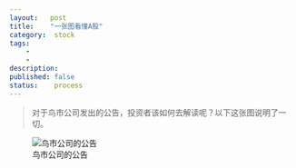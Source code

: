 ```yaml
---
layout:   post
title:    "一张图看懂A股"
category:  stock
tags:     
    -  
    -   
description: 
published: false
status:    process
---
```


> 对于鸟市公司发出的公告，投资者该如何去解读呢？以下这张图说明了一切。

![鸟市公司的公告](/finance/assets/img/2015-08-03-一张图看懂A股/8d354b32jw1euoaivxuf2j20ao0by0ux.jpg)